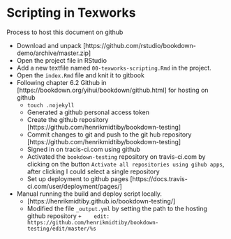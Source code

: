 # Scripting in Texworks {#texworksscripting}

Process to host this document on github

* Download and unpack [https://github.com/rstudio/bookdown-demo/archive/master.zip]
* Open the project file in RStudio
* Add a new textfile named `00-texworks-scripting.Rmd` in the project.
* Open the `index.Rmd` file and knit it to gitbook
* Following chapter 6.2 Github in [https://bookdown.org/yihui/bookdown/github.html] for hosting on github
  * `touch .nojekyll`
  * Generated a github personal access token
  * Create the github repository [https://github.com/henrikmidtiby/bookdown-testing] 
  * Commit changes to git and push to the git hub repository [https://github.com/henrikmidtiby/bookdown-testing]
  * Signed in on tracis-ci.com using github
  * Activated the `bookdown-testing` repository on travis-ci.com by clicking on the button `Activate all repositories using gihub apps`, after clicking I could select a single repository
  * Set up deployment to github pages [https://docs.travis-ci.com/user/deployment/pages/]
* Manual running the build and deploy script locally.
  * [https://henrikmidtiby.github.io/bookdown-testing/]
  * Modified the file `_output.yml` by setting the path to the hosting github repository `+    edit: https://github.com/henrikmidtiby/bookdown-testing/edit/master/%s`
